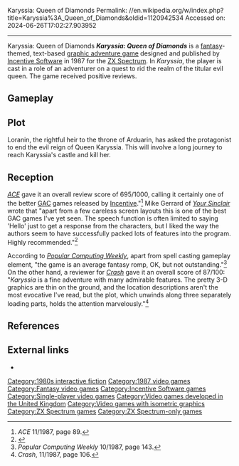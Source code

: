 Karyssia: Queen of Diamonds
Permalink: //en.wikipedia.org/w/index.php?title=Karyssia%3A_Queen_of_Diamonds&oldid=1120942534
Accessed on: 2024-06-26T17:02:27.903952



------
Karyssia: Queen of Diamonds
{{Infobox video game
|title = 
|image = Karyssia_cover.jpg
|caption = Cover by Peter Carter
|developer = [[Incentive Software]]
|publisher = Incentive Software
|designer = D&R Shacklady
|released = 1987
|genre = [[Text adventure game]]
|modes = [[Single-player video game|Single-player]]
|engine = [[Graphic Adventure Creator]]
|platforms = [[ZX Spectrum]]
}}
'''''Karyssia: Queen of Diamonds''''' is a [[fantasy]]-themed, text-based [[graphic adventure game]] designed and published by [[Incentive Software]] in 1987 for the [[ZX Spectrum]]. In ''Karyssia'', the player is cast in a role of an adventurer on a quest to rid the realm of the titular evil queen. The game received positive reviews.

==Gameplay==
{{expand section|date=June 2014}}

==Plot==
Loranin, the rightful heir to the throne of Arduarin, has asked the protagonist to end the evil reign of Queen Karyssia. This will involve a long journey to reach Karyssia's castle and kill her.

==Reception==
''[[ACE (games magazine)|ACE]]'' gave it an overall review score of 695/1000, calling it certainly one of the better [[Graphic Adventure Creator|GAC]] games released by [[Incentive Software|Incentive]]."<ref>''ACE'' 11/1987, page 89.</ref> Mike Gerrard of ''[[Your Sinclair]]'' wrote that "apart from a few careless screen layouts this is one of the best GAC games I've yet seen. The speech function is often limited to saying 'Hello' just to get a response from the characters, but I liked the way the authors seem to have successfully packed lots of features into the program. Highly recommended."<ref>{{cite web|url=http://www.ysrnry.co.uk/articles/karyssiaqueenofdiamonds.htm |title=Karyssia, Queen Of Diamonds |publisher=Ysrnry.co.uk |date= |accessdate=2014-03-02}}</ref>

According to ''[[Popular Computing Weekly]]'', apart from spell casting gameplay element, "the game is an average fantasy romp, OK, but not outstanding."<ref>''Popular Computing Weekly'' 10/1987, page 143.</ref> On the other hand, a reviewer for ''[[Crash (magazine)|Crash]]'' gave it an overall score of 87/100: "''Karyssia'' is a fine adventure with many admirable features. The pretty 3-D graphics are thin on the ground, and the location descriptions aren't the most evocative I've read, but the plot, which unwinds along three separately loading parts, holds the attention marvelously."<ref>''Crash'', 11/1987, page 106.</ref>

== References ==
{{reflist}}

==External links==
* {{IFDB|id=jn42x975edqacvsd}}

{{Incentive Software}}

[[Category:1980s interactive fiction]]
[[Category:1987 video games]]
[[Category:Fantasy video games]]
[[Category:Incentive Software games]]
[[Category:Single-player video games]]
[[Category:Video games developed in the United Kingdom]]
[[Category:Video games with isometric graphics]]
[[Category:ZX Spectrum games]]
[[Category:ZX Spectrum-only games]]